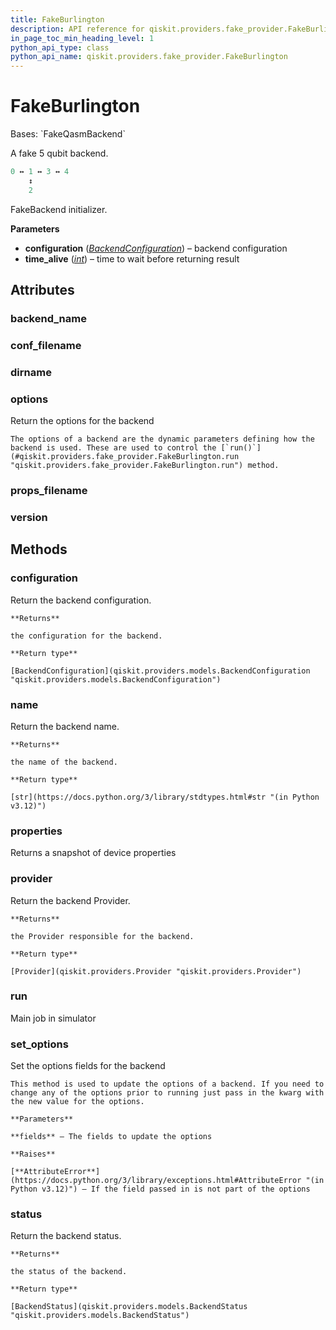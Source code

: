 ```yaml
---
title: FakeBurlington
description: API reference for qiskit.providers.fake_provider.FakeBurlington
in_page_toc_min_heading_level: 1
python_api_type: class
python_api_name: qiskit.providers.fake_provider.FakeBurlington
---
```


# FakeBurlington

<Class id="qiskit.providers.fake_provider.FakeBurlington" isDedicatedPage={true} github="https://github.com/qiskit/qiskit/tree/stable/0.25/qiskit/providers/fake_provider/backends/burlington/fake_burlington.py" signature="qiskit.providers.fake_provider.FakeBurlington">
  Bases: `FakeQasmBackend`

  A fake 5 qubit backend.

  ```python
  0 ↔ 1 ↔ 3 ↔ 4
      ↕
      2
  ```

  FakeBackend initializer.

  **Parameters**

  *   **configuration** ([*BackendConfiguration*](qiskit.providers.models.BackendConfiguration "qiskit.providers.models.BackendConfiguration")) – backend configuration
  *   **time\_alive** ([*int*](https://docs.python.org/3/library/functions.html#int "(in Python v3.12)")) – time to wait before returning result

  ## Attributes

  ### backend\_name

  <Attribute id="qiskit.providers.fake_provider.FakeBurlington.backend_name" name="backend_name" attributeValue="= 'fake_burlington'" />

  ### conf\_filename

  <Attribute id="qiskit.providers.fake_provider.FakeBurlington.conf_filename" name="conf_filename" attributeValue="= 'conf_burlington.json'" />

  ### dirname

  <Attribute id="qiskit.providers.fake_provider.FakeBurlington.dirname" name="dirname" attributeValue="= '/home/runner/work/qiskit/qiskit/.tox/docs/lib/python3.9/site-packages/qiskit/providers/fake_provider/backends/burlington'" />

  ### options

  <Attribute id="qiskit.providers.fake_provider.FakeBurlington.options" name="options">
    Return the options for the backend

    The options of a backend are the dynamic parameters defining how the backend is used. These are used to control the [`run()`](#qiskit.providers.fake_provider.FakeBurlington.run "qiskit.providers.fake_provider.FakeBurlington.run") method.
  </Attribute>

  ### props\_filename

  <Attribute id="qiskit.providers.fake_provider.FakeBurlington.props_filename" name="props_filename" attributeValue="= 'props_burlington.json'" />

  ### version

  <Attribute id="qiskit.providers.fake_provider.FakeBurlington.version" name="version" attributeValue="= 1" />

  ## Methods

  ### configuration

  <Function id="qiskit.providers.fake_provider.FakeBurlington.configuration" name="configuration" signature="configuration()">
    Return the backend configuration.

    **Returns**

    the configuration for the backend.

    **Return type**

    [BackendConfiguration](qiskit.providers.models.BackendConfiguration "qiskit.providers.models.BackendConfiguration")
  </Function>

  ### name

  <Function id="qiskit.providers.fake_provider.FakeBurlington.name" name="name" signature="name()">
    Return the backend name.

    **Returns**

    the name of the backend.

    **Return type**

    [str](https://docs.python.org/3/library/stdtypes.html#str "(in Python v3.12)")
  </Function>

  ### properties

  <Function id="qiskit.providers.fake_provider.FakeBurlington.properties" name="properties" signature="properties()">
    Returns a snapshot of device properties
  </Function>

  ### provider

  <Function id="qiskit.providers.fake_provider.FakeBurlington.provider" name="provider" signature="provider()">
    Return the backend Provider.

    **Returns**

    the Provider responsible for the backend.

    **Return type**

    [Provider](qiskit.providers.Provider "qiskit.providers.Provider")
  </Function>

  ### run

  <Function id="qiskit.providers.fake_provider.FakeBurlington.run" name="run" signature="run(run_input, **kwargs)">
    Main job in simulator
  </Function>

  ### set\_options

  <Function id="qiskit.providers.fake_provider.FakeBurlington.set_options" name="set_options" signature="set_options(**fields)">
    Set the options fields for the backend

    This method is used to update the options of a backend. If you need to change any of the options prior to running just pass in the kwarg with the new value for the options.

    **Parameters**

    **fields** – The fields to update the options

    **Raises**

    [**AttributeError**](https://docs.python.org/3/library/exceptions.html#AttributeError "(in Python v3.12)") – If the field passed in is not part of the options
  </Function>

  ### status

  <Function id="qiskit.providers.fake_provider.FakeBurlington.status" name="status" signature="status()">
    Return the backend status.

    **Returns**

    the status of the backend.

    **Return type**

    [BackendStatus](qiskit.providers.models.BackendStatus "qiskit.providers.models.BackendStatus")
  </Function>
</Class>

